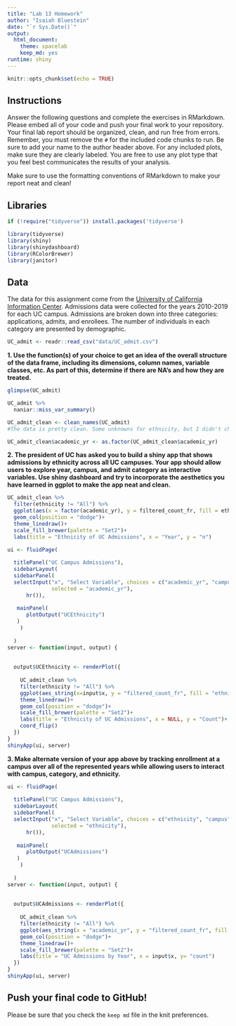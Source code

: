 ```yaml
---
title: "Lab 13 Homework"
author: "Isaiah Bluestein"
date: "`r Sys.Date()`"
output:
  html_document: 
    theme: spacelab
    keep_md: yes
runtime: shiny
---
```


```r
knitr::opts_chunk$set(echo = TRUE)
```

## Instructions
Answer the following questions and complete the exercises in RMarkdown. Please embed all of your code and push your final work to your repository. Your final lab report should be organized, clean, and run free from errors. Remember, you must remove the `#` for the included code chunks to run. Be sure to add your name to the author header above. For any included plots, make sure they are clearly labeled. You are free to use any plot type that you feel best communicates the results of your analysis.  

Make sure to use the formatting conventions of RMarkdown to make your report neat and clean!  

## Libraries
```r
if (!require("tidyverse")) install.packages('tidyverse')
```


```r
library(tidyverse)
library(shiny)
library(shinydashboard)
library(RColorBrewer)
library(janitor)
```

## Data
The data for this assignment come from the [University of California Information Center](https://www.universityofcalifornia.edu/infocenter). Admissions data were collected for the years 2010-2019 for each UC campus. Admissions are broken down into three categories: applications, admits, and enrollees. The number of individuals in each category are presented by demographic.  
```r
UC_admit <- readr::read_csv("data/UC_admit.csv")
```

**1. Use the function(s) of your choice to get an idea of the overall structure of the data frame, including its dimensions, column names, variable classes, etc. As part of this, determine if there are NA's and how they are treated.**  
```r
glimpse(UC_admit)
```
```r
UC_admit %>% 
  naniar::miss_var_summary()
```
```r
UC_admit_clean <- clean_names(UC_admit)
#The data is pretty clean. Some unknowns for ethnicity, but I didn't change them to NA's because I feel like Unknown is a little more informative. 
```

```r
UC_admit_clean$academic_yr <- as.factor(UC_admit_clean$academic_yr)
```





**2. The president of UC has asked you to build a shiny app that shows admissions by ethnicity across all UC campuses. Your app should allow users to explore year, campus, and admit category as interactive variables. Use shiny dashboard and try to incorporate the aesthetics you have learned in ggplot to make the app neat and clean.**

```r
UC_admit_clean %>% 
  filter(ethnicity != "All") %>% 
  ggplot(aes(x = factor(academic_yr), y = filtered_count_fr, fill = ethnicity))+
  geom_col(position = "dodge")+
  theme_linedraw()+
  scale_fill_brewer(palette = "Set2")+
  labs(title = "Ethnicity of UC Admissions", x = "Year", y = "n")
```


```r
ui <- fluidPage(    
  
  titlePanel("UC Campus Admissions"),
  sidebarLayout(      
  sidebarPanel(
  selectInput("x", "Select Variable", choices = c("academic_yr", "campus", "category"), 
              selected = "academic_yr"),
      hr()),
  
   mainPanel(
      plotOutput("UCEthnicity")  
   )
    )
    
  )
server <- function(input, output) {
  
  
  output$UCEthnicity <- renderPlot({
    
    UC_admit_clean %>%
    filter(ethnicity != "All") %>% 
    ggplot(aes_string(x=input$x, y = "filtered_count_fr", fill = "ethnicity")) + 
    theme_linedraw()+
    geom_col(position = "dodge")+
    scale_fill_brewer(palette = "Set2")+
    labs(title = "Ethnicity of UC Admissions", x = NULL, y = "Count")+
    coord_flip()
  })
}
shinyApp(ui, server)
```

**3. Make alternate version of your app above by tracking enrollment at a campus over all of the represented years while allowing users to interact with campus, category, and ethnicity.**

```r
ui <- fluidPage(    
  
  titlePanel("UC Campus Admissions"),
  sidebarLayout(      
  sidebarPanel(
  selectInput("x", "Select Variable", choices = c("ethnicity", "campus", "category"), 
              selected = "ethnicity"),
      hr()),
  
   mainPanel(
      plotOutput("UCAdmissions")  
   )
    )
    
  )
server <- function(input, output) {
  
  
  output$UCAdmissions <- renderPlot({
    
    UC_admit_clean %>%
    filter(ethnicity != "All") %>% 
    ggplot(aes_string(x = "academic_yr", y = "filtered_count_fr", fill = input$x)) + 
    geom_col(position = "dodge")+
    theme_linedraw()+
    scale_fill_brewer(palette = "Set2")+
    labs(title = "UC Admissions by Year", x = input$x, y= "count")
  })
}
shinyApp(ui, server)
```


## Push your final code to GitHub!
Please be sure that you check the `keep md` file in the knit preferences. 